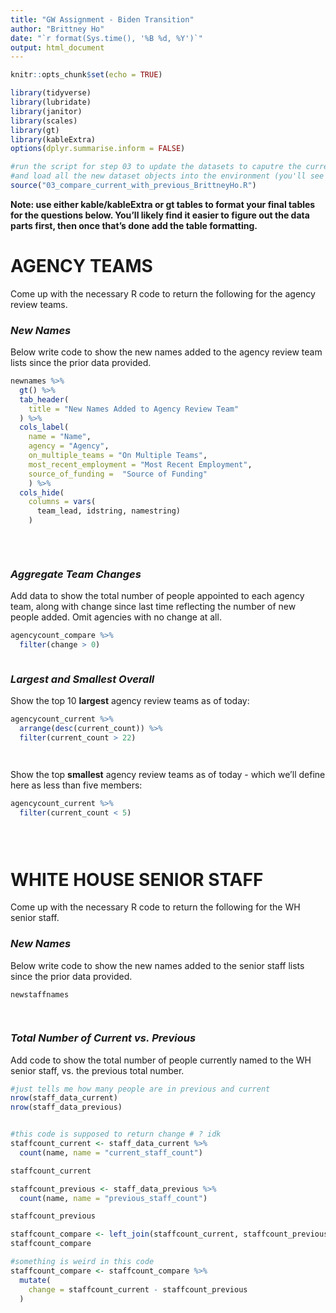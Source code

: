 ```yaml
---
title: "GW Assignment - Biden Transition"
author: "Brittney Ho"
date: "`r format(Sys.time(), '%B %d, %Y')`"
output: html_document
---
```


```r
knitr::opts_chunk$set(echo = TRUE)

library(tidyverse)
library(lubridate)
library(janitor)
library(scales)
library(gt)
library(kableExtra)
options(dplyr.summarise.inform = FALSE)

#run the script for step 03 to update the datasets to caputre the current live verions
#and load all the new dataset objects into the environment (you'll see them populate on the upper right window)
source("03_compare_current_with_previous_BrittneyHo.R")


```

**Note: use either kable/kableExtra or gt tables to format your final tables for the questions below. You'll likely find it easier to figure out the data parts first, then once that's done add the table formatting.**

# AGENCY TEAMS

Come up with the necessary R code to return the following for the agency review teams.

### *New Names*

Below write code to show the new names added to the agency review team lists since the prior data provided.  
  

```r

newnames %>%
  gt() %>%
  tab_header(
    title = "New Names Added to Agency Review Team"
  ) %>%
  cols_label(
    name = "Name",
    agency = "Agency",
    on_multiple_teams = "On Multiple Teams",
    most_recent_employment = "Most Recent Employment",
    source_of_funding =  "Source of Funding"
    ) %>%
  cols_hide(
    columns = vars(
      team_lead, idstring, namestring)
    )
 
  
 

```


### *Aggregate Team Changes*

Add data to show the total number of people appointed to each agency team, along with change since last time reflecting the number of new people added. Omit agencies with no change at all.  
  

```r

agencycount_compare %>%
  filter(change > 0) 



```


### *Largest and Smallest Overall*

Show the top 10 **largest** agency review teams as of today:

```r

agencycount_current %>%
  arrange(desc(current_count)) %>%
  filter(current_count > 22)




```

Show the top **smallest** agency review teams as of today - which we'll define here as less than five members:

```r

agencycount_current %>%
  filter(current_count < 5)


 

```



# WHITE HOUSE SENIOR STAFF

Come up with the necessary R code to return the following for the WH senior staff.

### *New Names*

Below write code to show the new names added to the senior staff lists since the prior data provided.  
  

```r

newstaffnames

 

```


### *Total Number of Current vs. Previous*

Add code to show the total number of people currently named to the WH senior staff, vs. the previous total number.  
  

```r

#just tells me how many people are in previous and current
nrow(staff_data_current)
nrow(staff_data_previous)


#this code is supposed to return change # ? idk
staffcount_current <- staff_data_current %>%
  count(name, name = "current_staff_count")

staffcount_current

staffcount_previous <- staff_data_previous %>%
  count(name, name = "previous_staff_count")

staffcount_previous

staffcount_compare <- left_join(staffcount_current, staffcount_previous, by = "name")
staffcount_compare

#something is weird in this code 
staffcount_compare <- staffcount_compare %>%
  mutate(
    change = staffcount_current - staffcount_previous
  )

```
